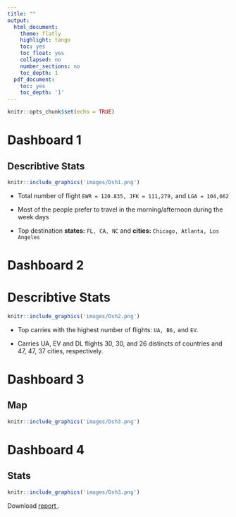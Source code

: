 ```yaml
---
title: ""
output:
  html_document:
    theme: flatly
    highlight: tango
    toc: yes
    toc_float: yes
    collapsed: no
    number_sections: no
    toc_depth: 1
  pdf_document:
    toc: yes
    toc_depth: '1'
---
```


```r
knitr::opts_chunk$set(echo = TRUE)
```



# **Dashboard 1** 

## Describtive Stats
<a href = "https://public.tableau.com/app/profile/seyma.kalay/viz/Destination_Map/Dsh1">
```r
knitr::include_graphics('images/Dsh1.png')
```
</a>


* Total number of flight `EWR = 120.835, JFK = 111,279,` and `LGA = 104,662`

* Most of the people prefer to travel in the morning/afternoon during the week days

* Top destination **states:** `FL, CA, NC` and **cities:** `Chicago, Atlanta, Los Angeles`



# **Dashboard 2** 

# Describtive Stats
<a href = "https://public.tableau.com/app/profile/seyma.kalay/viz/Destination_Map/Dsh2">
```r
knitr::include_graphics('images/Dsh2.png')
```
</a>


* Top carries with the highest number of flights: `UA, B6,` and `EV`.

* Carries UA, EV and DL flights 30, 30, and 26 distincts of countries and 47, 47, 37 cities, respectively.



# **Dashboard 3** 

## Map
<a href = "https://public.tableau.com/app/profile/seyma.kalay/viz/Destination_Map/Dsh3">
```r
knitr::include_graphics('images/Dsh3.png')
```
</a>



# **Dashboard 4** 

## Stats
<a href = "https://public.tableau.com/app/profile/seyma.kalay/viz/Destination_Map/Dsh4">
```r
knitr::include_graphics('images/Dsh3.png')
```
</a>


Download <u><a href="./ReportPdf.pdf" target="_blank"> report </a></u>.







